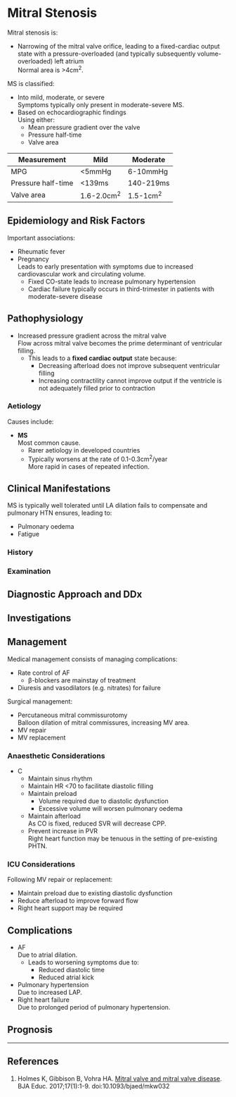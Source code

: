 # Mitral Stenosis


Mitral stenosis is:

* Narrowing of the mitral valve orifice, leading to a fixed-cardiac output state with a pressure-overloaded (and typically subsequently volume-overloaded) left atrium  
Normal area is >4cm<sup>2</sup>.


MS is classified:

* Into mild, moderate, or severe  
Symptoms typically only present in moderate-severe MS.
* Based on echocardiographic findings  
Using either:
	* Mean pressure gradient over the valve
	* Pressure half-time
	* Valve area

|Measurement|Mild|Moderate|Severe|
|--|--|--|
|MPG|<5mmHg|6-10mmHg|>10mmHg|
|Pressure half-time|<139ms|140-219ms|>220ms|
|Valve area|1.6-2.0cm<sup>2</sup>|1.5-1cm<sup>2</sup>|<1cm<sup>2</sup>|


## Epidemiology and Risk Factors

Important associations:

* Rheumatic fever
* Pregnancy  
Leads to early presentation with symptoms due to increased cardiovascular work and circulating volume.
	* Fixed CO-state leads to increase pulmonary hypertension
	* Cardiac failure typically occurs in third-trimester in patients with moderate-severe disease

## Pathophysiology

* Increased pressure gradient across the mitral valve  
Flow across mitral valve becomes the prime determinant of ventricular filling.
	* This leads to a **fixed cardiac output** state because:
		* Decreasing afterload does not improve subsequent ventricular filling
		* Increasing contractility cannot improve output if the ventricle is not adequately filled prior to contraction

### Aetiology

Causes include:

* **MS**  
Most common cause.
	* Rarer aetiology in developed countries
	* Typically worsens at the rate of 0.1-0.3cm<sup>2</sup>/year  
	More rapid in cases of repeated infection.


## Clinical Manifestations

MS is typically well tolerated until LA dilation fails to compensate and pulmonary HTN ensures, leading to:

* Pulmonary oedema
* Fatigue


### History

### Examination

## Diagnostic Approach and DDx

## Investigations

## Management

Medical management consists of managing complications:

* Rate control of AF
	* β-blockers are mainstay of treatment
* Diuresis and vasodilators (e.g. nitrates) for failure

Surgical management:

* Percutaneous mitral commissurotomy  
Balloon dilation of mitral commissures, increasing MV area.
* MV repair
* MV replacement

### Anaesthetic Considerations

* C
	* Maintain sinus rhythm
	* Maintain HR <70 to facilitate diastolic filling
	* Maintain preload
		* Volume required due to diastolic dysfunction
		* Excessive volume will worsen pulmonary oedema
	* Maintain afterload  
	As CO is fixed, reduced SVR will decrease CPP.
	* Prevent increase in PVR  
	Right heart function may be tenuous in the setting of pre-existing PHTN.

### ICU Considerations

Following MV repair or replacement:

* Maintain preload due to existing diastolic dysfunction
* Reduce afterload to improve forward flow
* Right heart support may be required

## Complications

* AF  
Due to atrial dilation.
	* Leads to worsening symptoms due to:
		* Reduced diastolic time
		* Reduced atrial kick
* Pulmonary hypertension  
Due to increased LAP.
* Right heart failure  
Due to prolonged period of pulmonary hypertension.


## Prognosis


---

## References

1. Holmes K, Gibbison B, Vohra HA. [Mitral valve and mitral valve disease](https://academic.oup.com/bjaed/article/17/1/1/2706111). BJA Educ. 2017;17(1):1-9. doi:10.1093/bjaed/mkw032